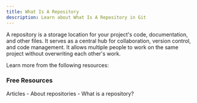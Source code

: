 ```yaml
---
title: What Is A Repository
description: Learn about What Is A Repository in Git
---
```


A repository is a storage location for your project's code, documentation, and other files. It serves as a central hub for collaboration, version control, and code management. It allows multiple people to work on the same project without overwriting each other's work.

Learn more from the following resources:


### Free Resources

<Tabs defaultValue="article">
<TabsList>
<TabsTrigger value="article">Articles</TabsTrigger>
</TabsList>


<TabsContent value="article">
- <Link href="https://docs.github.com/en/repositories/creating-and-managing-repositories/about-repositories">About repositories</Link>
- <Link href="https://www.gitkraken.com/learn/git/tutorials/what-is-a-git-repository">What is a repository?</Link>
</TabsContent>
</Tabs>